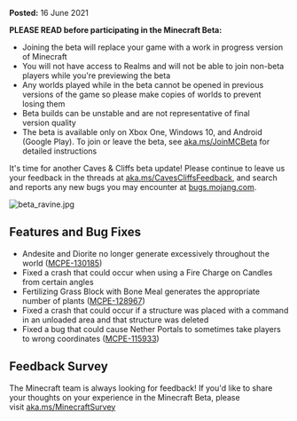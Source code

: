 **Posted:** 16 June 2021

**PLEASE READ before participating in the Minecraft Beta:** 

-   Joining the beta will replace your game with a work in progress version of Minecraft 
-   You will not have access to Realms and will not be able to join non-beta players while you're previewing the beta
-   Any worlds played while in the beta cannot be opened in previous versions of the game so please make copies of worlds to prevent losing them 
-   Beta builds can be unstable and are not representative of final version quality 
-   The beta is available only on Xbox One, Windows 10, and Android (Google Play). To join or leave the beta, see [aka.ms/JoinMCBeta](https://aka.ms/JoinMCBeta) for detailed instructions

It's time for another Caves & Cliffs beta update! Please continue to leave us your feedback in the threads at [aka.ms/CavesCliffsFeedback](https://aka.ms/CavesCliffsFeedback), and search and reports any new bugs you may encounter at [bugs.mojang.com](https://bugs.mojang.com/).

![beta_ravine.jpg](https://feedback.minecraft.net/hc/article_attachments/4403168013453/beta_ravine.jpg)

## **Features and Bug Fixes** 

-   Andesite and Diorite no longer generate excessively throughout the world ([MCPE-130185](https://bugs.mojang.com/browse/MCPE-130185))  
-   Fixed a crash that could occur when using a Fire Charge on Candles from certain angles  
-   Fertilizing Grass Block with Bone Meal generates the appropriate number of plants ([MCPE-128967](https://bugs.mojang.com/browse/MCPE-128967))  
-   Fixed a crash that could occur if a structure was placed with a command in an unloaded area and that structure was deleted  
-   Fixed a bug that could cause Nether Portals to sometimes take players to wrong coordinates ([MCPE-115933](https://bugs.mojang.com/browse/MCPE-115933)) 

## **Feedback Survey** 

The Minecraft team is always looking for feedback! If you'd like to share your thoughts on your experience in the Minecraft Beta, please visit [aka.ms/MinecraftSurvey](https://aka.ms/MinecraftSurvey)